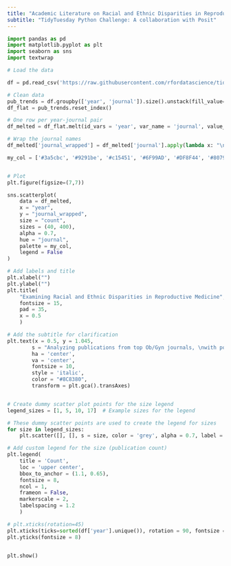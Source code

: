 ```yaml
---
title: "Academic Literature on Racial and Ethnic Disparities in Reproductive Medicine in the US."
subtitle: "TidyTuesday Python Challenge: A collaboration with Posit"
---
```


```python
import pandas as pd
import matplotlib.pyplot as plt
import seaborn as sns
import textwrap

# Load the data 

df = pd.read_csv('https://raw.githubusercontent.com/rfordatascience/tidytuesday/main/data/2025/2025-02-25/article_dat.csv')

```

```python
# Clean data
pub_trends = df.groupby(['year', 'journal']).size().unstack(fill_value=0)
df_flat = pub_trends.reset_index()

# One row per year-journal pair
df_melted = df_flat.melt(id_vars = 'year', var_name = 'journal', value_name = 'count')

# Wrap the journal names
df_melted['journal_wrapped'] = df_melted['journal'].apply(lambda x: "\n".join(textwrap.wrap(x, width = 25)))

my_col = ['#3a5cbc', '#9291be', '#c15451', '#6F99AD', '#DF8F44', '#80796B']


# Plot
plt.figure(figsize=(7,7))

sns.scatterplot(
    data = df_melted, 
    x = "year", 
    y = "journal_wrapped", 
    size = "count", 
    sizes = (40, 400), 
    alpha = 0.7,
    hue = "journal", 
    palette = my_col,
    legend = False
)

# Add labels and title
plt.xlabel("")
plt.ylabel("")
plt.title(
    "Examining Racial and Ethnic Disparities in Reproductive Medicine", 
    fontsize = 15,
    pad = 35,
    x = 0.5
    )

# Add the subtitle for clarification
plt.text(x = 0.5, y = 1.045, 
        s = "Analyzing publications from top Ob/Gyn journals, \nwith point size reflecting the number of studies on racial and ethnic disparities.", 
        ha = 'center', 
        va = 'center', 
        fontsize = 10, 
        style = 'italic', 
        color = "#8C8380",
        transform = plt.gca().transAxes)


# Create dummy scatter plot points for the size legend
legend_sizes = [1, 5, 10, 17]  # Example sizes for the legend

# These dummy scatter points are used to create the legend for sizes
for size in legend_sizes:
    plt.scatter([], [], s = size, color = 'grey', alpha = 0.7, label = f'{size}')

# Add custom legend for the size (publication count)
plt.legend(
    title = 'Count', 
    loc = 'upper center', 
    bbox_to_anchor = (1.1, 0.65), 
    fontsize = 8, 
    ncol = 1, 
    frameon = False, 
    markerscale = 2, 
    labelspacing = 1.2
    )

# plt.xticks(rotation=45)
plt.xticks(ticks=sorted(df['year'].unique()), rotation = 90, fontsize = 8)
plt.yticks(fontsize = 8)


plt.show()


```
